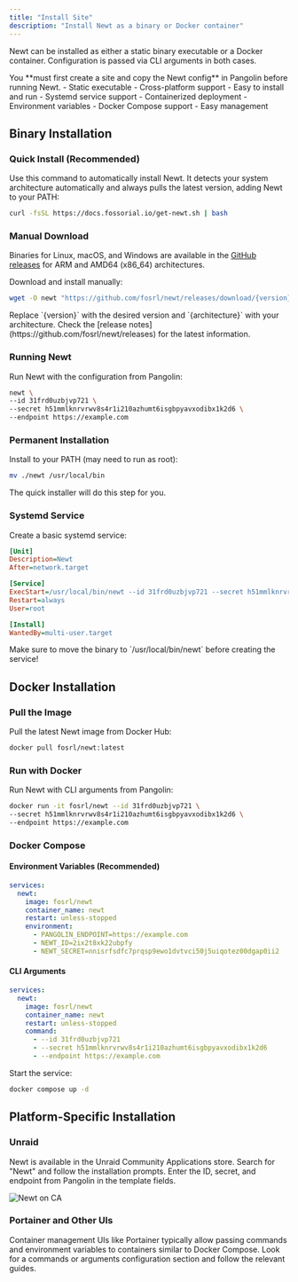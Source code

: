 ```yaml
---
title: "Install Site"
description: "Install Newt as a binary or Docker container"
---
```


Newt can be installed as either a static binary executable or a Docker container. Configuration is passed via CLI arguments in both cases.

<Warning>
You **must first create a site and copy the Newt config** in Pangolin before running Newt.
</Warning>

<CardGroup cols={2}>
<Card title="Binary Installation" icon="download">
  - Static executable
  - Cross-platform support
  - Easy to install and run
  - Systemd service support
</Card>

<Card title="Docker Installation" icon="docker">
  - Containerized deployment
  - Environment variables
  - Docker Compose support
  - Easy management
</Card>
</CardGroup>

## Binary Installation

### Quick Install (Recommended)

Use this command to automatically install Newt. It detects your system architecture automatically and always pulls the latest version, adding Newt to your PATH:

```bash
curl -fsSL https://docs.fossorial.io/get-newt.sh | bash
```

### Manual Download

Binaries for Linux, macOS, and Windows are available in the [GitHub releases](https://github.com/fosrl/newt/releases) for ARM and AMD64 (x86_64) architectures.

Download and install manually:

```bash
wget -O newt "https://github.com/fosrl/newt/releases/download/{version}/newt_{architecture}" && chmod +x ./newt
```

<Note>
Replace `{version}` with the desired version and `{architecture}` with your architecture. Check the [release notes](https://github.com/fosrl/newt/releases) for the latest information.
</Note>

### Running Newt

Run Newt with the configuration from Pangolin:

```bash
newt \
--id 31frd0uzbjvp721 \
--secret h51mmlknrvrwv8s4r1i210azhumt6isgbpyavxodibx1k2d6 \
--endpoint https://example.com
```

### Permanent Installation

Install to your PATH (may need to run as root):

```bash
mv ./newt /usr/local/bin
```

<Note>
The quick installer will do this step for you.
</Note>

### Systemd Service

Create a basic systemd service:

```ini title="/etc/systemd/system/newt.service"
[Unit]
Description=Newt
After=network.target

[Service]
ExecStart=/usr/local/bin/newt --id 31frd0uzbjvp721 --secret h51mmlknrvrwv8s4r1i210azhumt6isgbpyavxodibx1k2d6 --endpoint https://example.com
Restart=always
User=root

[Install]
WantedBy=multi-user.target
```

<Warning>
Make sure to move the binary to `/usr/local/bin/newt` before creating the service!
</Warning>

## Docker Installation

### Pull the Image

Pull the latest Newt image from Docker Hub:

```bash
docker pull fosrl/newt:latest
```

### Run with Docker

Run Newt with CLI arguments from Pangolin:

```bash
docker run -it fosrl/newt --id 31frd0uzbjvp721 \
--secret h51mmlknrvrwv8s4r1i210azhumt6isgbpyavxodibx1k2d6 \
--endpoint https://example.com
```

### Docker Compose

#### Environment Variables (Recommended)

```yaml title="docker-compose.yml"
services:
  newt:
    image: fosrl/newt
    container_name: newt
    restart: unless-stopped
    environment:
      - PANGOLIN_ENDPOINT=https://example.com
      - NEWT_ID=2ix2t8xk22ubpfy
      - NEWT_SECRET=nnisrfsdfc7prqsp9ewo1dvtvci50j5uiqotez00dgap0ii2
```

#### CLI Arguments

```yaml title="docker-compose.yml"
services:
  newt:
    image: fosrl/newt
    container_name: newt
    restart: unless-stopped
    command:
      - --id 31frd0uzbjvp721
      - --secret h51mmlknrvrwv8s4r1i210azhumt6isgbpyavxodibx1k2d6
      - --endpoint https://example.com
```

Start the service:

```bash
docker compose up -d
```

## Platform-Specific Installation

### Unraid

Newt is available in the Unraid Community Applications store. Search for "Newt" and follow the installation prompts. Enter the ID, secret, and endpoint from Pangolin in the template fields.

<Frame caption="Newt available in Unraid Community Applications store">
<img src="/images/unraid_store.png" alt="Newt on CA" />
</Frame>

### Portainer and Other UIs

Container management UIs like Portainer typically allow passing commands and environment variables to containers similar to Docker Compose. Look for a commands or arguments configuration section and follow the relevant guides.
